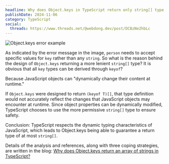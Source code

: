 ```yaml
---
headline: Why does Object.keys in TypeScript return only string[] type for any object?
publishDate: 2024-11-06
category: TypeScript
social:
  threads: https://www.threads.net/@webdong.dev/post/DCBzNe2hbLc
---
```


![Object.keys error example](object-keys-error.png)

As indicated by the error message in the image, `person` needs to accept specific values for `key` rather than any `string`. So what is the reason behind the design of `Object.keys` returning a more lenient `string[]` type? It is obvious that all `key` types can be derived through `keyof`?

Because JavaScript objects can "dynamically change their content at runtime."

If `Object.keys` were designed to return `(keyof T)[]`, that type definition would not accurately reflect the changes that JavaScript objects may encounter at runtime. Since object properties can be dynamically modified, TypeScript chooses to use the more permissive `string[]` type to ensure safety.

Conclusion: TypeScript respects the dynamic typing characteristics of JavaScript, which leads to Object.keys being able to guarantee a return type of at most `string[]`.

Details of the analysis and references, along with three coping strategies, are written in the blog: [Why does Object.keys return an array of strings in TypeScript?](https://www.webdong.dev/post/why-object-keys-returns-array-of-strings-in-typescript/)

